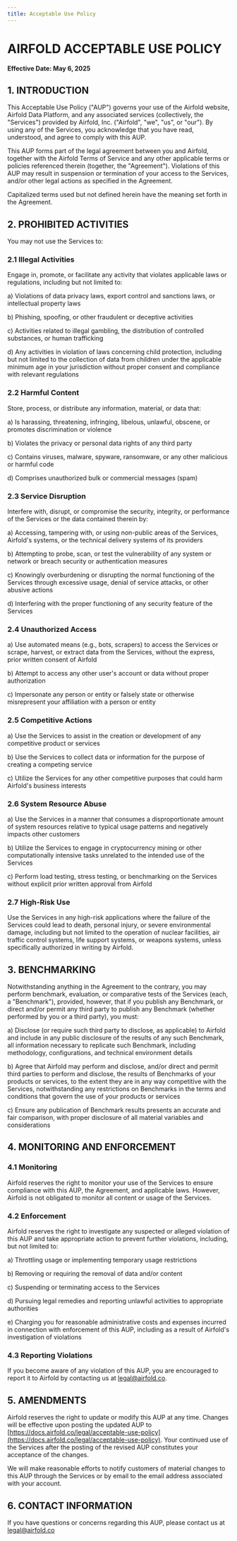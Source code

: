 ```yaml
---
title: Acceptable Use Policy
---
```


# AIRFOLD ACCEPTABLE USE POLICY

**Effective Date: May 6, 2025**

## 1. INTRODUCTION

This Acceptable Use Policy ("AUP") governs your use of the Airfold website, Airfold Data Platform, and any associated
services (collectively, the "Services") provided by Airfold, Inc. ("Airfold", "we", "us", or "our"). By using any of the
Services, you acknowledge that you have read, understood, and agree to comply with this AUP.

This AUP forms part of the legal agreement between you and Airfold, together with the Airfold Terms of Service and any
other applicable terms or policies referenced therein (together, the "Agreement"). Violations of this AUP may result in
suspension or termination of your access to the Services, and/or other legal actions as specified in the Agreement.

Capitalized terms used but not defined herein have the meaning set forth in the Agreement.

## 2. PROHIBITED ACTIVITIES

You may not use the Services to:

### 2.1 Illegal Activities

Engage in, promote, or facilitate any activity that violates applicable laws or regulations, including but not limited
to:

a) Violations of data privacy laws, export control and sanctions laws, or intellectual property laws

b) Phishing, spoofing, or other fraudulent or deceptive activities

c) Activities related to illegal gambling, the distribution of controlled substances, or human trafficking

d) Any activities in violation of laws concerning child protection, including but not limited to the collection of data
from children under the applicable minimum age in your jurisdiction without proper consent and compliance with relevant
regulations

### 2.2 Harmful Content

Store, process, or distribute any information, material, or data that:

a) Is harassing, threatening, infringing, libelous, unlawful, obscene, or promotes discrimination or violence

b) Violates the privacy or personal data rights of any third party

c) Contains viruses, malware, spyware, ransomware, or any other malicious or harmful code

d) Comprises unauthorized bulk or commercial messages (spam)

### 2.3 Service Disruption

Interfere with, disrupt, or compromise the security, integrity, or performance of the Services or the data contained
therein by:

a) Accessing, tampering with, or using non-public areas of the Services, Airfold's systems, or the technical delivery
systems of its providers

b) Attempting to probe, scan, or test the vulnerability of any system or network or breach security or authentication
measures

c) Knowingly overburdening or disrupting the normal functioning of the Services through excessive usage, denial of
service attacks, or other abusive actions

d) Interfering with the proper functioning of any security feature of the Services

### 2.4 Unauthorized Access

a) Use automated means (e.g., bots, scrapers) to access the Services or scrape, harvest, or extract data from the
Services, without the express, prior written consent of Airfold

b) Attempt to access any other user's account or data without proper authorization

c) Impersonate any person or entity or falsely state or otherwise misrepresent your affiliation with a person or entity

### 2.5 Competitive Actions

a) Use the Services to assist in the creation or development of any competitive product or services

b) Use the Services to collect data or information for the purpose of creating a competing service

c) Utilize the Services for any other competitive purposes that could harm Airfold's business interests

### 2.6 System Resource Abuse

a) Use the Services in a manner that consumes a disproportionate amount of system resources relative to typical usage
patterns and negatively impacts other customers

b) Utilize the Services to engage in cryptocurrency mining or other computationally intensive tasks unrelated to the
intended use of the Services

c) Perform load testing, stress testing, or benchmarking on the Services without explicit prior written approval from
Airfold

### 2.7 High-Risk Use

Use the Services in any high-risk applications where the failure of the Services could lead to death, personal injury,
or severe environmental damage, including but not limited to the operation of nuclear facilities, air traffic control
systems, life support systems, or weapons systems, unless specifically authorized in writing by Airfold.

## 3. BENCHMARKING

Notwithstanding anything in the Agreement to the contrary, you may perform benchmark, evaluation, or comparative tests
of the Services (each, a "Benchmark"), provided, however, that if you publish any Benchmark, or direct and/or permit any
third party to publish any Benchmark (whether performed by you or a third party), you must:

a) Disclose (or require such third party to disclose, as applicable) to Airfold and include in any public disclosure of
the results of any such Benchmark, all information necessary to replicate such Benchmark, including methodology,
configurations, and technical environment details

b) Agree that Airfold may perform and disclose, and/or direct and permit third parties to perform and disclose, the
results of Benchmarks of your products or services, to the extent they are in any way competitive with the Services,
notwithstanding any restrictions on Benchmarks in the terms and conditions that govern the use of your products or
services

c) Ensure any publication of Benchmark results presents an accurate and fair comparison, with proper disclosure of all
material variables and considerations

## 4. MONITORING AND ENFORCEMENT

### 4.1 Monitoring

Airfold reserves the right to monitor your use of the Services to ensure compliance with this AUP, the Agreement, and
applicable laws. However, Airfold is not obligated to monitor all content or usage of the Services.

### 4.2 Enforcement

Airfold reserves the right to investigate any suspected or alleged violation of this AUP and take appropriate action to
prevent further violations, including, but not limited to:

a) Throttling usage or implementing temporary usage restrictions

b) Removing or requiring the removal of data and/or content

c) Suspending or terminating access to the Services

d) Pursuing legal remedies and reporting unlawful activities to appropriate authorities

e) Charging you for reasonable administrative costs and expenses incurred in connection with enforcement of this AUP,
including as a result of Airfold's investigation of violations

### 4.3 Reporting Violations

If you become aware of any violation of this AUP, you are encouraged to report it to Airfold by contacting us
at [legal@airfold.co](mailto:legal@airfold.co).

## 5. AMENDMENTS

Airfold reserves the right to update or modify this AUP at any time. Changes will be effective upon posting the updated
AUP to [https://docs.airfold.co/legal/acceptable-use-policy](https://docs.airfold.co/legal/acceptable-use-policy). Your
continued use of the Services after the posting of the revised AUP constitutes your acceptance of the changes.

We will make reasonable efforts to notify customers of material changes to this AUP through the Services or by email to
the email address associated with your account.

## 6. CONTACT INFORMATION

If you have questions or concerns regarding this AUP, please contact us at [legal@airfold.co](mailto:legal@airfold.co)
